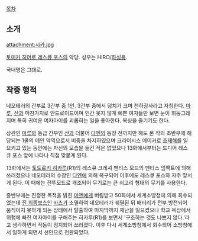 [[목차]]
== 소개 ==
attachment:시카.jpg

[[토미카 히어로 레스큐 포스]]의 악당. 성우는 HIRO/[[하성용]].

국내명은 그대로.

== 작중 행적 ==
네오테러의 간부로 3간부 중 1인. 3간부 중에서 덩치가 크며 천하장사라고 자칭한다. [[마루]], [[산]]과 마찬가지로 안드로이드이며 인간 못지 않게 예쁜 여자들만 보면 눈이 휘둥그레지며 특히 귀여운 여자아이를 괴롭히는 일을 좋아한다. 복싱을 즐기기도 한다.

상관인 [[마루]]와 동급 간부인 [[산]]과 더불어 [[다엔]]의 등장 전까지만 해도 본 작의 초반부에 해당되는 1쿨의 메인 악역으로서 비중을 차지하였으며 크라이시스 메이커로 [[초재해]]를 일으키고 있는 동안에는 자신의 모습을 들킨 적은 없었으나 13화에서부터는 드디어 레스큐 포스 앞에 나타나 직접 맞붙게 된다.
 
13화에서는 [[토도로키 히카루]](R1)의 레스큐 크레셔 맨티스 모드의 맨티스 임팩트에 의해 쓰러졌으나 네오테러의 수장인 [[다엔]]에 의해 복구되어 이후에도 레스큐 포스와 자주 맞서게 된다. 이 때에는 전투모드로 개조되어 무기로는 큰 쇠고리 형태의 무기를 사용한다.

종반부에는 진정한 목적을 밝힌 [[마엔]]에게 버림받고 50화에서 세계소방청에 의해 회수되었는데 [[진 최종보스]]인 [[바츠]]가 소멸하여 네오테러가 궤멸된 뒤 배터리가 전부 방전되어 움직이지 못하게 되는 상태에서 탈출하여 마지막까지 재난을 일으켰으나 학교 옥상에서 위험에 빠진 여자아이를 구해주는 히카루(R1)를 보면서 '구조하는 것도 나쁘지 않다.'라고 생각하면서 작동이 정지되어 쓰러졌다. 이후 다시 세계소방청에서 회수되어 소방청에서 일하게 되면서 선인으로 전환되었다.
